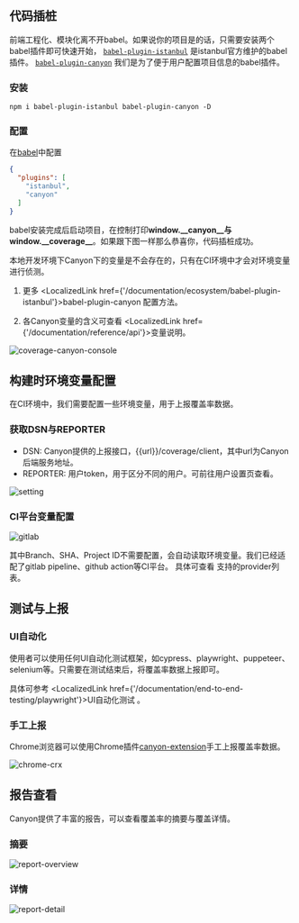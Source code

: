## 代码插桩

前端工程化、模块化离不开babel。如果说你的项目是的话，只需要安装两个babel插件即可快速开始，
[`babel-plugin-istanbul`](https://github.com/istanbuljs/babel-plugin-istanbul) 是istanbul官方维护的babel插件。
[`babel-plugin-canyon`](https://github.com/canyon-project/babel-plugin-canyon) 我们是为了便于用户配置项目信息的babel插件。

### 安装

```shell copy
npm i babel-plugin-istanbul babel-plugin-canyon -D
```

### 配置

在[babel](https://babeljs.io/docs/config-files#configuration-file-types)中配置
```json
{
  "plugins": [
    "istanbul",
    "canyon"
  ]
}
```

babel安装完成后启动项目，在控制打印**window.\_\_canyon\_\_**与**window.\_\_coverage\_\_**。如果跟下图一样那么恭喜你，代码插桩成功。


<Callout emoji="💡">
  本地开发环境下Canyon下的变量是不会存在的，只有在CI环境中才会对环境变量进行侦测。

  1. 更多 <LocalizedLink href={'/documentation/ecosystem/babel-plugin-istanbul'}>babel-plugin-canyon</LocalizedLink> 配置方法。

  2. 各Canyon变量的含义可查看 <LocalizedLink href={'/documentation/reference/api'}>变量说明</LocalizedLink>。
</Callout>

![coverage-canyon-console](/static/documentation/getting-started/first-coverage/coverage-canyon-console.png)



## 构建时环境变量配置

在CI环境中，我们需要配置一些环境变量，用于上报覆盖率数据。

### 获取DSN与REPORTER

- DSN: Canyon提供的上报接口，\{\{url\}\}/coverage/client，其中url为Canyon后端服务地址。
- REPORTER: 用户token，用于区分不同的用户。可前往用户设置页查看。

![setting](/static/documentation/getting-started/first-coverage/setting.png)

### CI平台变量配置

![gitlab](/static/documentation/getting-started/first-coverage/gitlab-var-config.png)


<Callout type="info" emoji="ℹ️">
  其中Branch、SHA、Project ID不需要配置，会自动读取环境变量。我们已经适配了gitlab pipeline、github action等CI平台。
  具体可查看 <LocalizedLink href={'/documentation/reference/supported-ci-providers'}>支持的provider列表</LocalizedLink>。
</Callout>






## 测试与上报

### UI自动化

使用者可以使用任何UI自动化测试框架，如cypress、playwright、puppeteer、selenium等。只需要在测试结束后，将覆盖率数据上报即可。

具体可参考
<LocalizedLink href={'/documentation/end-to-end-testing/playwright'}>UI自动化测试</LocalizedLink>
。


### 手工上报

Chrome浏览器可以使用Chrome插件[canyon-extension](https://chromewebstore.google.com/detail/canyon-extension/omnpafdjidgpdmlimbangcjjaaodbeof?hl=zh-CN&utm_source=ext_sidebar)手工上报覆盖率数据。

![chrome-crx](/static/documentation/getting-started/first-coverage/chrome-crx.png)

## 报告查看

Canyon提供了丰富的报告，可以查看覆盖率的摘要与覆盖详情。

### 摘要

![report-overview](/static/documentation/getting-started/first-coverage/report-overview.png)

### 详情

![report-detail](/static/documentation/getting-started/first-coverage/report-detail.png)
